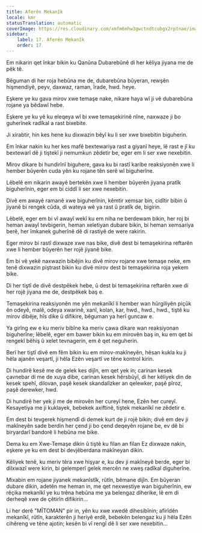 ```yaml
---
title: Aferên Mekanîk
locale: kmr
statusTranslation: automatic
coverImage: https://res.cloudinary.com/xmfm6mhw3gwctndtcubgx2rptnae/image/upload/v1740468922/small_cover_tratado_de_psicologia_revolucionaria_a4c0dca4e0.webp
sidebar:
    label: 17. Aferên Mekanîk
    order: 17
---
```

Em nikarin qet înkar bikin ku Qanûna Dubarebûnê di her kêliya jiyana me de pêk tê.

Bêguman di her roja hebûna me de, dubarebûna bûyeran, rewşên hişmendiyê, peyv, daxwaz, raman, îrade, hwd. heye.

Eşkere ye ku gava mirov xwe temaşe nake, nikare haya wî ji vê dubarebûna rojane ya bêdawî hebe.

Eşkere ye ku yê ku eleqeya wî bi xwe temaşekirinê nîne, naxwaze ji bo guherînek radîkal a rast bixebite.

Ji xirabtir, hin kes hene ku dixwazin bêyî ku li ser xwe bixebitin biguherin.

Em înkar nakin ku her kes mafê bextewariya rast a giyanî heye, lê rast e jî ku bextewarî dê ji tiştekî ji nemumkun zêdetir be, eger em li ser xwe nexebitin.

Mirov dikare bi hundirînî biguhere, gava ku bi rastî karibe reaksiyonên xwe li hember bûyerên cuda yên ku rojane tên serê wî biguherîne.

Lêbelê em nikarin awayê bertekên xwe li hember bûyerên jiyana pratîk biguherînin, eger em bi ciddî li ser xwe nexebitin.

Divê em awayê ramanê xwe biguherînin, kêmtir xemsar bin, cidîtir bibin û jiyanê bi rengek cûda, di wateya wê ya rast û pratîk de, bigirin.

Lêbelê, eger em bi vî awayî wekî ku em niha ne berdewam bikin, her roj bi heman awayî tevbigerin, heman xeletiyan dubare bikin, bi heman xemsariya berê, her îmkanek guherînê dê di rastiyê de were rakirin.

Eger mirov bi rastî dixwaze xwe nas bike, divê dest bi temaşekirina reftarên xwe li hember bûyerên her rojê jiyanê bike.

Em bi vê yekê naxwazin bibêjin ku divê mirov rojane xwe temaşe neke, em tenê dixwazin piştrast bikin ku divê mirov dest bi temaşekirina roja yekem bike.

Di her tiştî de divê destpêkek hebe, û dest bi temaşekirina reftarên xwe di her rojê jiyana me de, destpêkek baş e.

Temaşekirina reaksiyonên me yên mekanîkî li hember wan hûrgiliyên piçûk ên odeyê, malê, odeya xwarinê, xanî, kolan, kar, hwd., hwd., hwd., tiştê ku mirov dibêje, hîs dike û difikire, bêguman ya herî guncaw e.

Ya girîng ew e ku meriv bibîne ka meriv çawa dikare wan reaksiyonan biguherîne; lêbelê, eger em bawer bikin ku em mirovên baş in, ku em qet bi rengekî bêhiş û xelet tevnagerin, em ê qet neguherin.

Berî her tiştî divê em fêm bikin ku em mirov-makîneyên, hêsan kukla ku ji hêla ajanên veşartî, ji hêla Ezên veşartî ve têne kontrol kirin.

Di hundirê kesê me de gelek kes dijîn, em qet yek in; carinan kesek çavnebar di me de xuya dibe, carinan kesek hêrsbûyî, di her kêliyek din de kesek spehî, dilovan, paşê kesek skandalîzker an qelewker, paşê pîroz, paşê derewker, hwd.

Di hundirê her yek ji me de mirovên her cureyî hene, Ezên her cureyî. Kesayetiya me ji kuklayek, bebekek axiftinê, tiştek mekanîkî ne zêdetir e.

Em dest bi tevgerek hişmendî di demek kurt de ji rojê bikin; divê em dev ji makîneyên sade berdin her çend ji bo çend deqeyên rojane be, ev dê bi biryardarî bandorê li hebûna me bike.

Dema ku em Xwe-Temaşe dikin û tiştê ku filan an filan Ez dixwaze nakin, eşkere ye ku em dest bi devjêberdana makîneyan dikin.

Kêliyek tenê, ku meriv têra xwe hişyar e, ku dev ji makîneyê berde, eger bi dilxwazî were kirin, bi gelemperî gelek mercên ne xweş radîkal diguherîne.

Mixabin em rojane jiyanek mekanîstîk, rûtîn, bêmane dijîn. Em bûyeran dubare dikin, adetên me heman in, me qet nexwestiye wan biguherînin, ew rêçika mekanîkî ye ku trêna hebûna me ya belengaz diherike, lê em di derheqê xwe de çêtirîn difikirin...

Li her derê "MÎTOMAN" pir in, yên ku xwe xwedê dihesibînin; afirîdên mekanîkî, rûtîn, karakterên ji heriyê erdê, bebekên belengaz ku ji hêla Ezên cihêreng ve têne ajotin; kesên bi vî rengî dê li ser xwe nexebitin...

